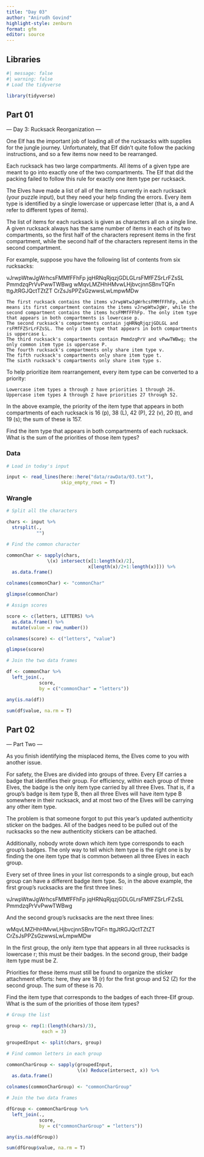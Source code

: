 ```yaml
---
title: "Day 03"
author: "Anirudh Govind"
highlight-style: zenburn
format: gfm
editor: source
---
```


## Libraries

```r
#| message: false
#| warning: false
# Load the tidyverse

library(tidyverse)
```

## Part 01

--- Day 3: Rucksack Reorganization ---

One Elf has the important job of loading all of the rucksacks with supplies for the jungle journey. Unfortunately, that Elf didn't quite follow the packing instructions, and so a few items now need to be rearranged.

Each rucksack has two large compartments. All items of a given type are meant to go into exactly one of the two compartments. The Elf that did the packing failed to follow this rule for exactly one item type per rucksack.

The Elves have made a list of all of the items currently in each rucksack (your puzzle input), but they need your help finding the errors. Every item type is identified by a single lowercase or uppercase letter (that is, a and A refer to different types of items).

The list of items for each rucksack is given as characters all on a single line. A given rucksack always has the same number of items in each of its two compartments, so the first half of the characters represent items in the first compartment, while the second half of the characters represent items in the second compartment.

For example, suppose you have the following list of contents from six rucksacks:

vJrwpWtwJgWrhcsFMMfFFhFp
jqHRNqRjqzjGDLGLrsFMfFZSrLrFZsSL
PmmdzqPrVvPwwTWBwg
wMqvLMZHhHMvwLHjbvcjnnSBnvTQFn
ttgJtRGJQctTZtZT
CrZsJsPPZsGzwwsLwLmpwMDw

    The first rucksack contains the items vJrwpWtwJgWrhcsFMMfFFhFp, which means its first compartment contains the items vJrwpWtwJgWr, while the second compartment contains the items hcsFMMfFFhFp. The only item type that appears in both compartments is lowercase p.
    The second rucksack's compartments contain jqHRNqRjqzjGDLGL and rsFMfFZSrLrFZsSL. The only item type that appears in both compartments is uppercase L.
    The third rucksack's compartments contain PmmdzqPrV and vPwwTWBwg; the only common item type is uppercase P.
    The fourth rucksack's compartments only share item type v.
    The fifth rucksack's compartments only share item type t.
    The sixth rucksack's compartments only share item type s.

To help prioritize item rearrangement, every item type can be converted to a priority:

    Lowercase item types a through z have priorities 1 through 26.
    Uppercase item types A through Z have priorities 27 through 52.

In the above example, the priority of the item type that appears in both compartments of each rucksack is 16 (p), 38 (L), 42 (P), 22 (v), 20 (t), and 19 (s); the sum of these is 157.

Find the item type that appears in both compartments of each rucksack. What is the sum of the priorities of those item types?


### Data

```r
# Load in today's input

input <- read_lines(here::here("data/rawData/03.txt"),
                    skip_empty_rows = T)
```

### Wrangle

```r
# Split all the characters

chars <- input %>% 
  strsplit(.,
           "")

# Find the common character

commonChar <- sapply(chars,
               \(x) intersect(x[1:length(x)/2],
                              x[length(x)/2+1:length(x)])) %>% 
  as.data.frame()

colnames(commonChar) <- "commonChar"

glimpse(commonChar)

# Assign scores

score <- c(letters, LETTERS) %>% 
  as.data.frame() %>% 
  mutate(value = row_number())

colnames(score) <- c("letters", "value")

glimpse(score)

# Join the two data frames

df <- commonChar %>% 
  left_join(.,
            score,
            by = c("commonChar" = "letters"))

any(is.na(df))

sum(df$value, na.rm = T)
```

## Part 02

--- Part Two ---

As you finish identifying the misplaced items, the Elves come to you with another issue.

For safety, the Elves are divided into groups of three. Every Elf carries a badge that identifies their group. For efficiency, within each group of three Elves, the badge is the only item type carried by all three Elves. That is, if a group's badge is item type B, then all three Elves will have item type B somewhere in their rucksack, and at most two of the Elves will be carrying any other item type.

The problem is that someone forgot to put this year's updated authenticity sticker on the badges. All of the badges need to be pulled out of the rucksacks so the new authenticity stickers can be attached.

Additionally, nobody wrote down which item type corresponds to each group's badges. The only way to tell which item type is the right one is by finding the one item type that is common between all three Elves in each group.

Every set of three lines in your list corresponds to a single group, but each group can have a different badge item type. So, in the above example, the first group's rucksacks are the first three lines:

vJrwpWtwJgWrhcsFMMfFFhFp
jqHRNqRjqzjGDLGLrsFMfFZSrLrFZsSL
PmmdzqPrVvPwwTWBwg

And the second group's rucksacks are the next three lines:

wMqvLMZHhHMvwLHjbvcjnnSBnvTQFn
ttgJtRGJQctTZtZT
CrZsJsPPZsGzwwsLwLmpwMDw

In the first group, the only item type that appears in all three rucksacks is lowercase r; this must be their badges. In the second group, their badge item type must be Z.

Priorities for these items must still be found to organize the sticker attachment efforts: here, they are 18 (r) for the first group and 52 (Z) for the second group. The sum of these is 70.

Find the item type that corresponds to the badges of each three-Elf group. What is the sum of the priorities of those item types?

```r
# Group the list

group <- rep(1:(length(chars)/3),
             each = 3)

groupedInput <- split(chars, group)

# Find common letters in each group

commonCharGroup <- sapply(groupedInput, 
                          \(x) Reduce(intersect, x)) %>% 
  as.data.frame()

colnames(commonCharGroup) <- "commonCharGroup"

# Join the two data frames

dfGroup <- commonCharGroup %>%
  left_join(.,
            score,
            by = c("commonCharGroup" = "letters"))

any(is.na(dfGroup))

sum(dfGroup$value, na.rm = T)
```

